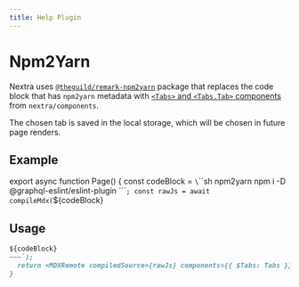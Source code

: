 ```yaml
---
title: Help Plugin
---
```



# Npm2Yarn

Nextra uses
[`@theguild/remark-npm2yarn`](https://npmjs.com/package/@theguild/remark-npm2yarn)
package that replaces the code block that has `npm2yarn` metadata with
[`<Tabs>` and `<Tabs.Tab>` components](/docs/guide/built-ins/tabs) from
`nextra/components`.

The chosen tab is saved in the local storage, which will be chosen in future
page renders.

## Example

<Page />

export async function Page() {
  const codeBlock = `\`\`\`sh npm2yarn
npm i -D @graphql-eslint/eslint-plugin
\`\`\``;
  const rawJs = await compileMdx(`${codeBlock}
## Usage
~~~md filename="Markdown" /npm2yarn/
${codeBlock}
~~~`);
  return <MDXRemote compiledSource={rawJs} components={{ $Tabs: Tabs }} />;
}
